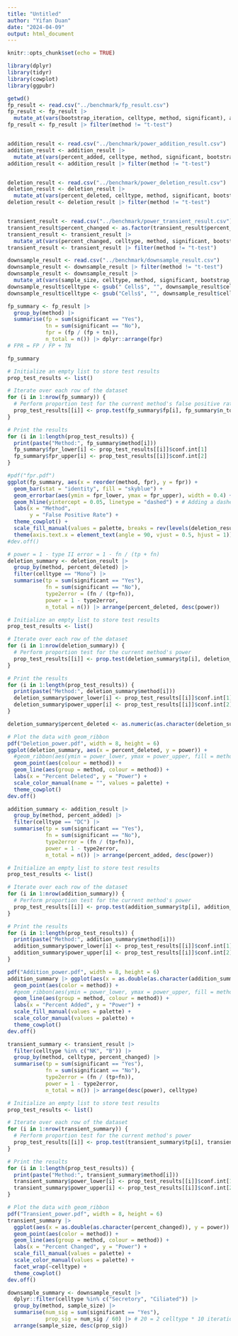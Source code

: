 ```yaml
---
title: "Untitled"
author: "Yifan Duan"
date: "2024-04-09"
output: html_document
---
```


```r
knitr::opts_chunk$set(echo = TRUE)
```


```r
library(dplyr)
library(tidyr)
library(cowplot)
library(ggpubr)

getwd()
fp_result <- read.csv("../benchmark/fp_result.csv")
fp_result <- fp_result |> 
  mutate_at(vars(bootstrap_iteration, celltype, method, significant), as.factor)
fp_result <- fp_result |> filter(method != "t-test")


addition_result <- read.csv("../benchmark/power_addition_result.csv")
addition_result <- addition_result |> 
  mutate_at(vars(percent_added, celltype, method, significant, bootstrap_iteration), as.factor)
addition_result <- addition_result |> filter(method != "t-test")


deletion_result <- read.csv("../benchmark/power_deletion_result.csv")
deletion_result <- deletion_result |> 
  mutate_at(vars(percent_deleted, celltype, method, significant, bootstrap_iteration), as.factor)
deletion_result <- deletion_result |> filter(method != "t-test")


transient_result <- read.csv("../benchmark/power_transient_result.csv")
transient_result$percent_changed <- as.factor(transient_result$percent_changed)
transient_result <- transient_result |> 
  mutate_at(vars(percent_changed, celltype, method, significant, bootstrap_iteration), as.factor)
transient_result <- transient_result |> filter(method != "t-test")

downsample_result <- read.csv("../benchmark/downsample_result.csv")
downsample_result <- downsample_result |> filter(method != "t-test")
downsample_result <- downsample_result |> 
  mutate_at(vars(sample_size, celltype, method, significant, bootstrap_iteration), as.factor)
downsample_result$celltype <- gsub(" Cells$", "", downsample_result$celltype)
downsample_result$celltype <- gsub("Cells$", "", downsample_result$celltype)
```


```r
fp_summary <- fp_result |>
  group_by(method) |>
  summarise(fp = sum(significant == "Yes"), 
            tn = sum(significant == "No"),
            fpr = (fp / (fp + tn)),
            n_total = n()) |> dplyr::arrange(fpr)
# FPR = FP / FP + TN

fp_summary
```
```r
# Initialize an empty list to store test results
prop_test_results <- list()

# Iterate over each row of the dataset
for (i in 1:nrow(fp_summary)) {
  # Perform proportion test for the current method's false positive rate
  prop_test_results[[i]] <- prop.test(fp_summary$fp[i], fp_summary$n_total[i], p = 0.05)
}

# Print the results
for (i in 1:length(prop_test_results)) {
  print(paste("Method:", fp_summary$method[i]))
  fp_summary$fpr_lower[i] <- prop_test_results[[i]]$conf.int[1]
  fp_summary$fpr_upper[i] <- prop_test_results[[i]]$conf.int[2]
}

#pdf("fpr.pdf")
ggplot(fp_summary, aes(x = reorder(method, fpr), y = fpr)) +
  geom_bar(stat = "identity", fill = "skyblue") +
  geom_errorbar(aes(ymin = fpr_lower, ymax = fpr_upper), width = 0.4) +
  geom_hline(yintercept = 0.05, linetype = "dashed") + # Adding a dashed horizontal line at y = 0.05
  labs(x = "Method",
       y = "False Positive Rate") +
  theme_cowplot() +
  scale_fill_manual(values = palette, breaks = rev(levels(deletion_result$method))) +
  theme(axis.text.x = element_text(angle = 90, vjust = 0.5, hjust = 1))
#dev.off()
```


```r
# power = 1 - type II error = 1 - fn / (tp + fn)
deletion_summary <- deletion_result |>
  group_by(method, percent_deleted) |>
  filter(celltype == "Mono") |>
  summarise(tp = sum(significant == "Yes"),
            fn = sum(significant == "No"),
            type2error = (fn / (tp+fn)),
            power = 1 - type2error,
            n_total = n()) |> arrange(percent_deleted, desc(power))
```

```r
# Initialize an empty list to store test results
prop_test_results <- list()

# Iterate over each row of the dataset
for (i in 1:nrow(deletion_summary)) {
  # Perform proportion test for the current method's power  
  prop_test_results[[i]] <- prop.test(deletion_summary$tp[i], deletion_summary$n_total[i], p = 0.05)
}

# Print the results
for (i in 1:length(prop_test_results)) {
  print(paste("Method:", deletion_summary$method[i]))
  deletion_summary$power_lower[i] <- prop_test_results[[i]]$conf.int[1]
  deletion_summary$power_upper[i] <- prop_test_results[[i]]$conf.int[2]
}

deletion_summary$percent_deleted <- as.numeric(as.character(deletion_summary$percent_deleted))

# Plot the data with geom_ribbon
pdf("Deletion_power.pdf", width = 8, height = 6)
ggplot(deletion_summary, aes(x = percent_deleted, y = power)) +
  #geom_ribbon(aes(ymin = power_lower, ymax = power_upper, fill = method), alpha = 0.5) +
  geom_point(aes(colour = method)) +
  geom_line(aes(group = method, colour = method)) +
  labs(x = "Percent Deleted", y = "Power") +
  scale_color_manual(name = "", values = palette) + 
  theme_cowplot()
dev.off()
```


```r
addition_summary <- addition_result |>
  group_by(method, percent_added) |>
  filter(celltype == "DC") |>
  summarise(tp = sum(significant == "Yes"),
            fn = sum(significant == "No"),
            type2error = (fn / (tp+fn)),
            power = 1 - type2error,
            n_total = n()) |> arrange(percent_added, desc(power))

# Initialize an empty list to store test results
prop_test_results <- list()

# Iterate over each row of the dataset
for (i in 1:nrow(addition_summary)) {
  # Perform proportion test for the current method's power  
  prop_test_results[[i]] <- prop.test(addition_summary$tp[i], addition_summary$n_total[i], p = 0.05)
}

# Print the results
for (i in 1:length(prop_test_results)) {
  print(paste("Method:", addition_summary$method[i]))
  addition_summary$power_lower[i] <- prop_test_results[[i]]$conf.int[1]
  addition_summary$power_upper[i] <- prop_test_results[[i]]$conf.int[2]
}

pdf("Addition_power.pdf", width = 8, height = 6)
addition_summary |> ggplot(aes(x = as.double(as.character(addition_summary$percent_added)), y = power)) +
  geom_point(aes(color = method)) +
  #geom_ribbon(aes(ymin = power_lower, ymax = power_upper, fill = method), alpha = 0.5) +
  geom_line(aes(group = method, colour = method)) +
  labs(x = "Percent Added", y = "Power") +
  scale_fill_manual(values = palette) +
  scale_color_manual(values = palette) + 
  theme_cowplot()
dev.off()
```


```r
transient_summary <- transient_result |>
  filter(celltype %in% c("NK", "B")) |>
  group_by(method, celltype, percent_changed) |>
  summarise(tp = sum(significant == "Yes"),
            fn = sum(significant == "No"),
            type2error = (fn / (tp+fn)),
            power = 1 - type2error,
            n_total = n()) |> arrange(desc(power), celltype)

# Initialize an empty list to store test results
prop_test_results <- list()

# Iterate over each row of the dataset
for (i in 1:nrow(transient_summary)) {
  # Perform proportion test for the current method's power  
  prop_test_results[[i]] <- prop.test(transient_summary$tp[i], transient_summary$n_total[i], p = 0.05)
}

# Print the results
for (i in 1:length(prop_test_results)) {
  print(paste("Method:", transient_summary$method[i]))
  transient_summary$power_lower[i] <- prop_test_results[[i]]$conf.int[1]
  transient_summary$power_upper[i] <- prop_test_results[[i]]$conf.int[2]
}

# Plot the data with geom_ribbon
pdf("Transient_power.pdf", width = 8, height = 6)
transient_summary |> 
  ggplot(aes(x = as.double(as.character(percent_changed)), y = power)) +
  geom_point(aes(color = method)) +
  geom_line(aes(group = method, colour = method)) +
  labs(x = "Percent Changed", y = "Power") +
  scale_fill_manual(values = palette) +
  scale_color_manual(values = palette) + 
  facet_wrap(~celltype) +
  theme_cowplot()
dev.off()
```


```r
downsample_summary <- downsample_result |> 
  dplyr::filter(celltype %in% c("Secretory", "Ciliated")) |> 
  group_by(method, sample_size) |> 
  summarise(num_sig = sum(significant == "Yes"),
            prop_sig = num_sig / 60) |> # 20 = 2 celltype * 10 iteration
  arrange(sample_size, desc(prop_sig))

```